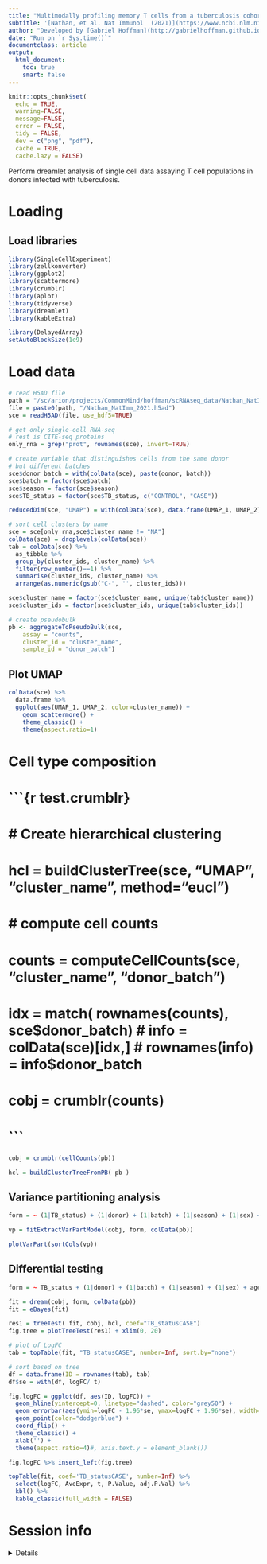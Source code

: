 ```yaml
---
title: "Multimodally profiling memory T cells from a tuberculosis cohort identifies cell state associations with demographics, environment and disease (GSE158769)"
subtitle: '[Nathan, et al. Nat Immunol  (2021)](https://www.ncbi.nlm.nih.gov/geo/query/acc.cgi?acc=GSE158769)'
author: "Developed by [Gabriel Hoffman](http://gabrielhoffman.github.io/)"
date: "Run on `r Sys.time()`"
documentclass: article
output: 
  html_document:
    toc: true
    smart: false
---
```



```r
knitr::opts_chunk$set(
  echo = TRUE,
  warning=FALSE,
  message=FALSE,
  error = FALSE,
  tidy = FALSE,
  dev = c("png", "pdf"),
  cache = TRUE,
  cache.lazy = FALSE)
```

Perform dreamlet analysis of single cell data assaying T cell populations in donors infected with tuberculosis.

# Loading
## Load libraries
```r
library(SingleCellExperiment)
library(zellkonverter)
library(ggplot2)
library(scattermore)
library(crumblr)
library(aplot)
library(tidyverse)
library(dreamlet)
library(kableExtra)

library(DelayedArray)
setAutoBlockSize(1e9)
```

# Load data
```r
# read H5AD file
path = "/sc/arion/projects/CommonMind/hoffman/scRNAseq_data/Nathan_NatImm_2021/"
file = paste0(path, "/Nathan_NatImm_2021.h5ad")
sce = readH5AD(file, use_hdf5=TRUE)   

# get only single-cell RNA-seq
# rest is CITE-seq proteins
only_rna = grep("prot", rownames(sce), invert=TRUE)

# create variable that distinguishes cells from the same donor
# but different batches
sce$donor_batch = with(colData(sce), paste(donor, batch))
sce$batch = factor(sce$batch)
sce$season = factor(sce$season)
sce$TB_status = factor(sce$TB_status, c("CONTROL", "CASE"))

reducedDim(sce, "UMAP") = with(colData(sce), data.frame(UMAP_1, UMAP_2))

# sort cell clusters by name
sce = sce[only_rna,sce$cluster_name != "NA"]
colData(sce) = droplevels(colData(sce))
tab = colData(sce) %>%
  as_tibble %>%
  group_by(cluster_ids, cluster_name) %>%
  filter(row_number()==1) %>%
  summarise(cluster_ids, cluster_name) %>%
  arrange(as.numeric(gsub("C-", '', cluster_ids)))

sce$cluster_name = factor(sce$cluster_name, unique(tab$cluster_name))
sce$cluster_ids = factor(sce$cluster_ids, unique(tab$cluster_ids))
```

```r
# create pseudobulk 
pb <- aggregateToPseudoBulk(sce,
    assay = "counts",     
    cluster_id = "cluster_name",  
    sample_id = "donor_batch")
```

## Plot UMAP
```r
colData(sce) %>%  
  data.frame %>%
  ggplot(aes(UMAP_1, UMAP_2, color=cluster_name)) +
    geom_scattermore() +
    theme_classic() +
    theme(aspect.ratio=1)
```



# Cell type composition
# ```{r test.crumblr}
# # Create hierarchical clustering
# hcl = buildClusterTree(sce, "UMAP", "cluster_name", method="eucl")

# # compute cell counts
# counts = computeCellCounts(sce, "cluster_name", "donor_batch")

# idx = match( rownames(counts), sce$donor_batch)
# info = colData(sce)[idx,]
# rownames(info) = info$donor_batch

# cobj = crumblr(counts)
# ```

```r
cobj = crumblr(cellCounts(pb))

hcl = buildClusterTreeFromPB( pb )
```


## Variance partitioning analysis
```r
form = ~ (1|TB_status) + (1|donor) + (1|batch) + (1|season) + (1|sex) + age + I(age^2) + prop_NAT

vp = fitExtractVarPartModel(cobj, form, colData(pb))

plotVarPart(sortCols(vp))
```

## Differential testing
```r
form = ~ TB_status + (1|donor) + (1|batch) + (1|season) + (1|sex) + age + I(age^2) + prop_NAT

fit = dream(cobj, form, colData(pb))
fit = eBayes(fit) 

res1 = treeTest( fit, cobj, hcl, coef="TB_statusCASE")
fig.tree = plotTreeTest(res1) + xlim(0, 20) 

# plot of LogFC
tab = topTable(fit, "TB_statusCASE", number=Inf, sort.by="none")

# sort based on tree
df = data.frame(ID = rownames(tab), tab)
df$se = with(df, logFC/ t)

fig.logFC = ggplot(df, aes(ID, logFC)) +
  geom_hline(yintercept=0, linetype="dashed", color="grey50") + 
  geom_errorbar(aes(ymin=logFC - 1.96*se, ymax=logFC + 1.96*se), width=0) +
  geom_point(color="dodgerblue") +
  coord_flip() +
  theme_classic() +
  xlab('') +
  theme(aspect.ratio=4)#, axis.text.y = element_blank())

fig.logFC %>% insert_left(fig.tree)
```

```r
topTable(fit, coef='TB_statusCASE', number=Inf) %>%   
  select(logFC, AveExpr, t, P.Value, adj.P.Val) %>% 
  kbl() %>%  
  kable_classic(full_width = FALSE)
```








# Session info
<details>
```r
sessionInfo()
```
</details>














